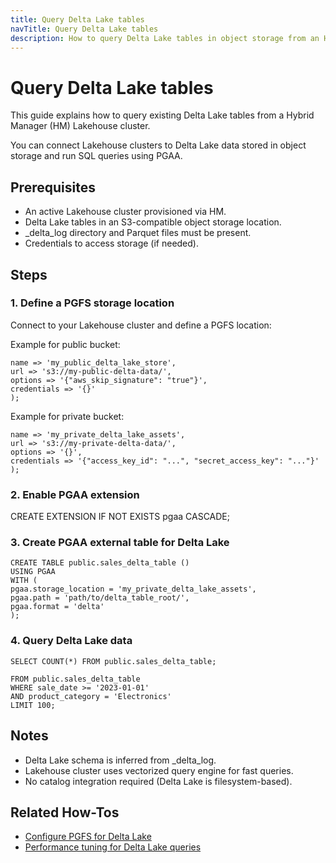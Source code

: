 ```yaml
---
title: Query Delta Lake tables
navTitle: Query Delta Lake tables
description: How to query Delta Lake tables in object storage from an HM-managed EDB Postgres Lakehouse cluster.
---
```


# Query Delta Lake tables

This guide explains how to query existing Delta Lake tables from a Hybrid Manager (HM) Lakehouse cluster.

You can connect Lakehouse clusters to Delta Lake data stored in object storage and run SQL queries using PGAA.

## Prerequisites

- An active Lakehouse cluster provisioned via HM.
- Delta Lake tables in an S3-compatible object storage location.
- _delta_log directory and Parquet files must be present.
- Credentials to access storage (if needed).

## Steps

### 1. Define a PGFS storage location

Connect to your Lakehouse cluster and define a PGFS location:

Example for public bucket:

```SELECT pgfs.create_storage_location(
name => 'my_public_delta_lake_store',
url => 's3://my-public-delta-data/',
options => '{"aws_skip_signature": "true"}',
credentials => '{}'
);
```

Example for private bucket:

```SELECT pgfs.create_storage_location(
name => 'my_private_delta_lake_assets',
url => 's3://my-private-delta-data/',
options => '{}',
credentials => '{"access_key_id": "...", "secret_access_key": "..."}'
);
```

### 2. Enable PGAA extension

CREATE EXTENSION IF NOT EXISTS pgaa CASCADE;

### 3. Create PGAA external table for Delta Lake
```
CREATE TABLE public.sales_delta_table ()
USING PGAA
WITH (
pgaa.storage_location = 'my_private_delta_lake_assets',
pgaa.path = 'path/to/delta_table_root/',
pgaa.format = 'delta'
);
```
### 4. Query Delta Lake data
```
SELECT COUNT(*) FROM public.sales_delta_table;
```

```SELECT order_id, customer_name, sale_amount
FROM public.sales_delta_table
WHERE sale_date >= '2023-01-01'
AND product_category = 'Electronics'
LIMIT 100;
```

## Notes

- Delta Lake schema is inferred from _delta_log.
- Lakehouse cluster uses vectorized query engine for fast queries.
- No catalog integration required (Delta Lake is filesystem-based).

## Related How-Tos

- [Configure PGFS for Delta Lake](./configure-delta-pgfs)
- [Performance tuning for Delta Lake queries](./performance-delta-lake-queries)
